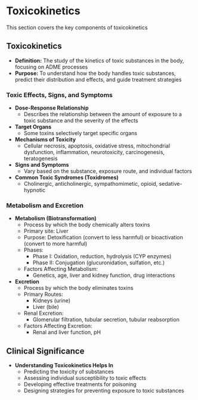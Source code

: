 # Toxicokinetics {-}

This section covers the key components of toxicokinetics

## **Toxicokinetics** {-}

*   **Definition:** The study of the kinetics of toxic substances in the body, focusing on ADME processes
*   **Purpose:** To understand how the body handles toxic substances, predict their distribution and effects, and guide treatment strategies

### **Toxic Effects, Signs, and Symptoms** {-}

*   **Dose-Response Relationship**
    *   Describes the relationship between the amount of exposure to a toxic substance and the severity of the effects
*   **Target Organs**
    *   Some toxins selectively target specific organs
*   **Mechanisms of Toxicity**
    *   Cellular necrosis, apoptosis, oxidative stress, mitochondrial dysfunction, inflammation, neurotoxicity, carcinogenesis, teratogenesis
*   **Signs and Symptoms**
    *   Vary based on the substance, exposure route, and individual factors
*   **Common Toxic Syndromes (Toxidromes)**
    *   Cholinergic, anticholinergic, sympathomimetic, opioid, sedative-hypnotic

### **Metabolism and Excretion** {-}

*   **Metabolism (Biotransformation)**
    *   Process by which the body chemically alters toxins
    *   Primary site: Liver
    *   Purpose: Detoxification (convert to less harmful) or bioactivation (convert to more harmful)
    *   Phases:
        *   Phase I: Oxidation, reduction, hydrolysis (CYP enzymes)
        *   Phase II: Conjugation (glucuronidation, sulfation, etc.)
    *   Factors Affecting Metabolism:
        *   Genetics, age, liver and kidney function, drug interactions
*   **Excretion**
    *   Process by which the body eliminates toxins
    *   Primary Routes:
        *   Kidneys (urine)
        *   Liver (bile)
    *   Renal Excretion:
        *   Glomerular filtration, tubular secretion, tubular reabsorption
    *   Factors Affecting Excretion:
        *   Renal and liver function, pH

## **Clinical Significance** {-}

*   **Understanding Toxicokinetics Helps In**
    *   Predicting the toxicity of substances
    *   Assessing individual susceptibility to toxic effects
    *   Developing effective treatments for poisoning
    *   Designing strategies for preventing exposure to toxic substances
